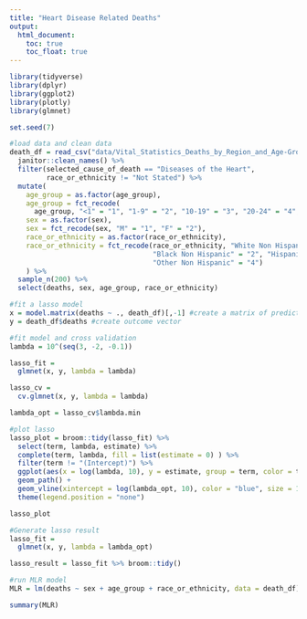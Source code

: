 ```yaml
---
title: "Heart Disease Related Deaths"
output: 
  html_document:
    toc: true
    toc_float: true
---
```


```r
library(tidyverse)
library(dplyr)
library(ggplot2)
library(plotly)
library(glmnet)
```

```r
set.seed(7)
```

```r
#load data and clean data
death_df = read_csv("data/Vital_Statistics_Deaths_by_Region_and_Age-Group_by_Selected_Cause_of_Death___Beginning_2003.csv") %>% 
  janitor::clean_names() %>% 
  filter(selected_cause_of_death == "Diseases of the Heart",
         race_or_ethnicity != "Not Stated") %>%
  mutate(
    age_group = as.factor(age_group),
    age_group = fct_recode(
      age_group, "<1" = "1", "1-9" = "2", "10-19" = "3", "20-24" = "4", "25-34" = "5", "35-44"="6",                  "45-54" = "7", "55-64" = "8", "65-74" = "9", "75-84" = "10", "85+" = "11"),
    sex = as.factor(sex),
    sex = fct_recode(sex, "M" = "1", "F" = "2"),
    race_or_ethnicity = as.factor(race_or_ethnicity),
    race_or_ethnicity = fct_recode(race_or_ethnicity, "White Non Hispanic" = "1", 
                                   "Black Non Hispanic" = "2", "Hispanic" = "3", 
                                   "Other Non Hispanic" = "4")
    ) %>% 
  sample_n(200) %>% 
  select(deaths, sex, age_group, race_or_ethnicity)
```

```r
#fit a lasso model
x = model.matrix(deaths ~ ., death_df)[,-1] #create a matrix of predictors 
y = death_df$deaths #create outcome vector
```

```r
#fit model and cross validation
lambda = 10^(seq(3, -2, -0.1))

lasso_fit =
  glmnet(x, y, lambda = lambda)

lasso_cv =
  cv.glmnet(x, y, lambda = lambda)

lambda_opt = lasso_cv$lambda.min
```

```r
#plot lasso 
lasso_plot = broom::tidy(lasso_fit) %>% 
  select(term, lambda, estimate) %>% 
  complete(term, lambda, fill = list(estimate = 0) ) %>% 
  filter(term != "(Intercept)") %>% 
  ggplot(aes(x = log(lambda, 10), y = estimate, group = term, color = term)) + 
  geom_path() + 
  geom_vline(xintercept = log(lambda_opt, 10), color = "blue", size = 1.2) +
  theme(legend.position = "none")

lasso_plot
```

```r
#Generate lasso result
lasso_fit = 
  glmnet(x, y, lambda = lambda_opt)

lasso_result = lasso_fit %>% broom::tidy()
```

```r
#run MLR model
MLR = lm(deaths ~ sex + age_group + race_or_ethnicity, data = death_df)

summary(MLR)
```

